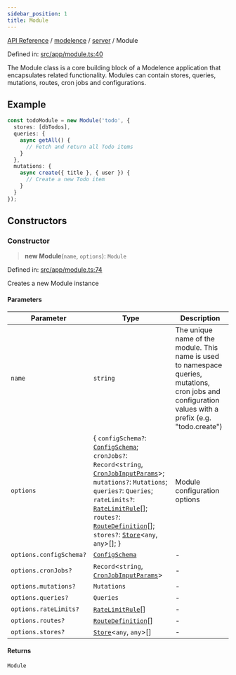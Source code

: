 ```yaml
---
sidebar_position: 1
title: Module
---
```


[API Reference](/api-reference/modelence/server/classes/../../../index) / [modelence](/api-reference/modelence/server/classes/../../index) / [server](/api-reference/modelence/server/classes/../index) / Module

Defined in: [src/app/module.ts:40](https://github.com/modelence/modelence/blob/3d38d399776fc82b65c57ffd240ca33361f43e84/packages/modelence/src/app/module.ts#L40)

The Module class is a core building block of a Modelence application that encapsulates related functionality.
Modules can contain stores, queries, mutations, routes, cron jobs and configurations.

## Example

```ts
const todoModule = new Module('todo', {
  stores: [dbTodos],
  queries: {
    async getAll() {
      // Fetch and return all Todo items
    }
  },
  mutations: {
    async create({ title }, { user }) {
      // Create a new Todo item
    }
  }
});
```

## Constructors

### Constructor

> **new Module**(`name`, `options`): `Module`

Defined in: [src/app/module.ts:74](https://github.com/modelence/modelence/blob/3d38d399776fc82b65c57ffd240ca33361f43e84/packages/modelence/src/app/module.ts#L74)

Creates a new Module instance

#### Parameters

| Parameter | Type | Description |
| ------ | ------ | ------ |
| `name` | `string` | The unique name of the module. This name is used to namespace queries, mutations, cron jobs and configuration values with a prefix (e.g. "todo.create") |
| `options` | \{ `configSchema?`: [`ConfigSchema`](/api-reference/modelence/server/classes/../../index/type-aliases/ConfigSchema); `cronJobs?`: `Record`\<`string`, [`CronJobInputParams`](/api-reference/modelence/server/classes/../type-aliases/CronJobInputParams)\>; `mutations?`: `Mutations`; `queries?`: `Queries`; `rateLimits?`: [`RateLimitRule`](/api-reference/modelence/server/classes/../type-aliases/RateLimitRule)[]; `routes?`: [`RouteDefinition`](/api-reference/modelence/server/classes/../type-aliases/RouteDefinition)[]; `stores?`: [`Store`](/api-reference/modelence/server/classes/Store)\<`any`, `any`\>[]; \} | Module configuration options |
| `options.configSchema?` | [`ConfigSchema`](/api-reference/modelence/server/classes/../../index/type-aliases/ConfigSchema) | - |
| `options.cronJobs?` | `Record`\<`string`, [`CronJobInputParams`](/api-reference/modelence/server/classes/../type-aliases/CronJobInputParams)\> | - |
| `options.mutations?` | `Mutations` | - |
| `options.queries?` | `Queries` | - |
| `options.rateLimits?` | [`RateLimitRule`](/api-reference/modelence/server/classes/../type-aliases/RateLimitRule)[] | - |
| `options.routes?` | [`RouteDefinition`](/api-reference/modelence/server/classes/../type-aliases/RouteDefinition)[] | - |
| `options.stores?` | [`Store`](/api-reference/modelence/server/classes/Store)\<`any`, `any`\>[] | - |

#### Returns

`Module`
